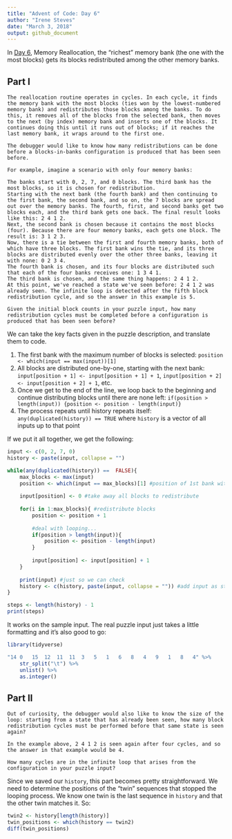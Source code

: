 ```yaml
---
title: "Advent of Code: Day 6"
author: "Irene Steves"
date: "March 3, 2018"
output: github_document
---
```


In [Day 6](https://adventofcode.com/2017/day/6), Memory Reallocation, the "richest" memory bank (the one with the most blocks) gets its blocks redistributed among the other memory banks. 

## Part I

```
The reallocation routine operates in cycles. In each cycle, it finds the memory bank with the most blocks (ties won by the lowest-numbered memory bank) and redistributes those blocks among the banks. To do this, it removes all of the blocks from the selected bank, then moves to the next (by index) memory bank and inserts one of the blocks. It continues doing this until it runs out of blocks; if it reaches the last memory bank, it wraps around to the first one.

The debugger would like to know how many redistributions can be done before a blocks-in-banks configuration is produced that has been seen before.

For example, imagine a scenario with only four memory banks:

The banks start with 0, 2, 7, and 0 blocks. The third bank has the most blocks, so it is chosen for redistribution.
Starting with the next bank (the fourth bank) and then continuing to the first bank, the second bank, and so on, the 7 blocks are spread out over the memory banks. The fourth, first, and second banks get two blocks each, and the third bank gets one back. The final result looks like this: 2 4 1 2.
Next, the second bank is chosen because it contains the most blocks (four). Because there are four memory banks, each gets one block. The result is: 3 1 2 3.
Now, there is a tie between the first and fourth memory banks, both of which have three blocks. The first bank wins the tie, and its three blocks are distributed evenly over the other three banks, leaving it with none: 0 2 3 4.
The fourth bank is chosen, and its four blocks are distributed such that each of the four banks receives one: 1 3 4 1.
The third bank is chosen, and the same thing happens: 2 4 1 2.
At this point, we've reached a state we've seen before: 2 4 1 2 was already seen. The infinite loop is detected after the fifth block redistribution cycle, and so the answer in this example is 5.

Given the initial block counts in your puzzle input, how many redistribution cycles must be completed before a configuration is produced that has been seen before?
```

We can take the key facts given in the puzzle description, and translate them to code.

1. The first bank with the maximum number of blocks is selected: `position <- which(input == max(input))[1]`
2. All blocks are distributed one-by-one, starting with the next bank: `input[position + 1] <- input[position + 1] + 1`, `input[position + 2] <- input[position + 2] + 1`, etc.
3. Once we get to the end of the line, we loop back to the beginning and continue distributing blocks until there are none left: `if(position > length(input)) {position <- position - length(input)}`
4. The process repeats until history repeats itself: `any(duplicated(history)) == TRUE` where `history` is a vector of all inputs up to that point

If we put it all together, we get the following:

```r
input <- c(0, 2, 7, 0)
history <- paste(input, collapse = "")

while(any(duplicated(history)) ==  FALSE){ 
    max_blocks <- max(input)
    position <- which(input == max_blocks)[1] #position of 1st bank with max blocks
    
    input[position] <- 0 #take away all blocks to redistribute
    
    for(i in 1:max_blocks){ #redistribute blocks
        position <- position + 1 
        
        #deal with looping...
        if(position > length(input)){
            position <- position - length(input)
        }
        
        input[position] <- input[position] + 1
    }
    
    print(input) #just so we can check
    history <- c(history, paste(input, collapse = "")) #add input as string
}

steps <- length(history) - 1
print(steps)
```

It works on the sample input. The real puzzle input just takes a little formatting and it's also good to go:

```r
library(tidyverse)

"14	0	15	12	11	11	3	5	1	6	8	4	9	1	8	4" %>% 
    str_split("\t") %>% 
    unlist() %>% 
    as.integer()
```

## Part II

```
Out of curiosity, the debugger would also like to know the size of the loop: starting from a state that has already been seen, how many block redistribution cycles must be performed before that same state is seen again?

In the example above, 2 4 1 2 is seen again after four cycles, and so the answer in that example would be 4.

How many cycles are in the infinite loop that arises from the configuration in your puzzle input?
```

Since we saved our `history`, this part becomes pretty straightforward. We need to determine the positions of the "twin" sequences that stopped the looping process. We know one twin is the last sequence in `history` and that the other twin matches it. So:

```r
twin2 <- history[length(history)]
twin_positions <- which(history == twin2) 
diff(twin_positions)
```
